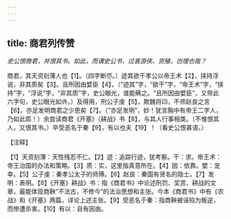 ```yaml
---
---
---
```

title: 商君列传赞
---



*史公恨商君，并恨其书。如此，而谓史公书，过喜游侠、货殖，岂理也哉？*

商君，其天资刻薄人也【1】。（四字断尽。）迹其欲干孝公以帝王术【2】，挟持浮说，非其质矣【3】。且所因由嬖臣【4】，（“迹其”字，“欲干”字，“帝王术”字，“挟持”字，“浮说”字，“非其质”字，史公眼光，谁能瞒之。“且所因由嬖臣”，又带此六字句，史公眼光如许。）及得用，刑公子虔【5】，欺魏将卬，不师赵良之言【6】，亦足发明商君之少恩矣【7】。（“亦足发明”，妙！犹言胸中有帝王二字人，乃如此耶！）余尝读商君《开塞》（耕战》书【8】，与其人行事相类。（不惟恨其人，又恨其书。）卒受恶名于秦【9】，有以也夫【19】！（看史公恨甚语。）

【注释】

【1】天资刻薄：天性残忍不仁。【2】迹：追踪行迹，犹考察。干：求。帝王术：帝王治国的办法和策略。【3】质：实，这里指真意所在。【4】因：依靠。嬖：宠幸。【5】公子虔：秦孝公太子的师傅。【6】赵良：秦国有贤名的隐士。【7】发明：表明。【8】《开塞》耕战》书：指《商君书》中论述刑罚、奖赏、耕战的文章，最能体现商鞅“不法古，不修今”的法治思想和主张。今本《商君书》中有《农战》和《开塞》两篇，详论上述主张。【9】受恶名于秦：指商鞅被诬陷为叛逆，而惨遭杀害。【10】有以：自有因由。